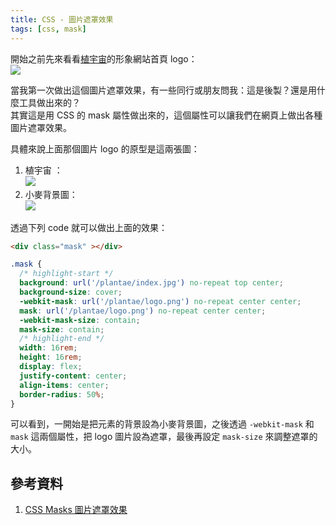 ```yaml
---
title: CSS - 圖片遮罩效果
tags: [css, mask]
---
```

開始之前先來看看[植宇宙](https://plantae-tw.vercel.app/)的形象網站首頁 logo：  
![](./assets/mask-result.png)

當我第一次做出這個圖片遮罩效果，有一些同行或朋友問我：這是後製？還是用什麼工具做出來的？  
其實這是用 CSS 的 mask 屬性做出來的，這個屬性可以讓我們在網頁上做出各種圖片遮罩效果。

具體來說上面那個圖片 logo 的原型是這兩張圖：
1. 植宇宙 ：  
![](./assets/mask-logo.png)
2. 小麥背景圖：  
![](./assets/mask-bg.jpg)

透過下列 code 就可以做出上面的效果：
```html
<div class="mask" ></div>
```
```css
.mask {
  /* highlight-start */
  background: url('/plantae/index.jpg') no-repeat top center;
  background-size: cover;
  -webkit-mask: url('/plantae/logo.png') no-repeat center center;
  mask: url('/plantae/logo.png') no-repeat center center;
  -webkit-mask-size: contain;
  mask-size: contain;
  /* highlight-end */
  width: 16rem;
  height: 16rem;
  display: flex;
  justify-content: center;
  align-items: center;
  border-radius: 50%;
}
```

可以看到，一開始是把元素的背景設為小麥背景圖，之後透過 `-webkit-mask` 和 `mask` 這兩個屬性，把 logo 圖片設為遮罩，最後再設定 `mask-size` 來調整遮罩的大小。

## 參考資料
1. [CSS Masks 圖片遮罩效果](https://timchen0607.medium.com/css-masks-%E5%9C%96%E7%89%87%E9%81%AE%E7%BD%A9%E6%95%88%E6%9E%9C-a6b6493a25bb)